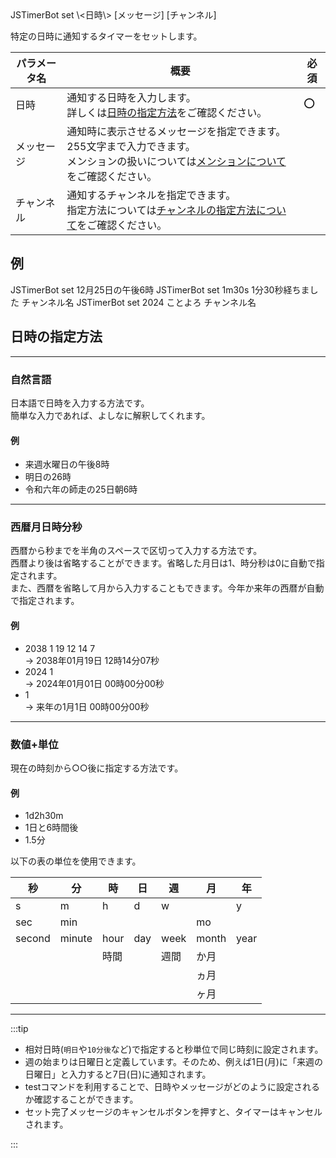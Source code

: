 <DiscordMessages>
    <DiscordMessage author="user"><DiscordMention>JSTimerBot</DiscordMention> set \<日時\> [メッセージ] [チャンネル]</DiscordMessage>
</DiscordMessages>
<br/>

特定の日時に通知するタイマーをセットします。

| パラメータ名 | 概要                                                                                         | 必須  |
|--------|--------------------------------------------------------------------------------------------|-----|
| 日時     | 通知する日時を入力します。<br/>詳しくは[日時の指定方法](#日時の指定方法)をご確認ください。                                         | :o: |
| メッセージ  | 通知時に表示させるメッセージを指定できます。255文字まで入力できます。<br/>メンションの扱いについては[メンションについて](../mention.mdx)をご確認ください。 |     |
| チャンネル  | 通知するチャンネルを指定できます。<br/>指定方法については[チャンネルの指定方法について](../channel.mdx)をご確認ください。                   |     |

## 例
<DiscordMessages compactMode>
    <DiscordMessage author="user"><DiscordMention>JSTimerBot</DiscordMention> set 12月25日の午後6時</DiscordMessage>
    <DiscordMessage author="user"><DiscordMention>JSTimerBot</DiscordMention> set 1m30s 1分30秒経ちました チャンネル名</DiscordMessage>
    <DiscordMessage author="user"><DiscordMention>JSTimerBot</DiscordMention> set 2024 ことよろ <DiscordMention type="channel">チャンネル名</DiscordMention> </DiscordMessage>
</DiscordMessages>

## 日時の指定方法

---

### 自然言語
日本語で日時を入力する方法です。  
簡単な入力であれば、よしなに解釈してくれます。

#### 例
- 来週水曜日の午後8時
- 明日の26時
- 令和六年の師走の25日朝6時

---

### 西暦月日時分秒
西暦から秒までを半角のスペースで区切って入力する方法です。  
西暦より後は省略することができます。省略した月日は1、時分秒は0に自動で指定されます。  
また、西暦を省略して月から入力することもできます。今年か来年の西暦が自動で指定されます。

#### 例
- 2038 1 19 12 14 7  
→ 2038年01月19日 12時14分07秒
- 2024 1  
→ 2024年01月01日 00時00分00秒
- 1  
→ 来年の1月1日 00時00分00秒

---

### 数値+単位
現在の時刻から○○後に指定する方法です。

#### 例
- 1d2h30m
- 1日と6時間後
- 1.5分

以下の表の単位を使用できます。

| 秒      | 分      | 時    | 日   | 週    | 月     | 年    |
|--------|--------|------|-----|------|-------|------|
| s      | m      | h    | d   | w    |       | y    |
| sec    | min    |      |     |      | mo    |      |
| second | minute | hour | day | week | month | year |
|        |        | 時間   |     | 週間   | か月    |      |
|        |        |      |     |      | ヵ月    |      |
|        |        |      |     |      | ヶ月    |      |

---

:::tip

- 相対日時(`明日`や`10分後`など)で指定すると秒単位で同じ時刻に設定されます。
- 週の始まりは日曜日と定義しています。そのため、例えば1日(月)に「来週の日曜日」と入力すると7日(日)に通知されます。
- testコマンドを利用することで、日時やメッセージがどのように設定されるか確認することができます。
- セット完了メッセージのキャンセルボタンを押すと、タイマーはキャンセルされます。

:::